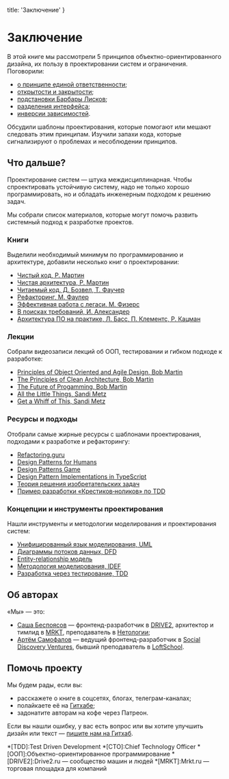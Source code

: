 
  title: 'Заключение'
}


# Заключение

В этой книге мы рассмотрели 5 принципов объектно-ориентированного дизайна, их пользу в проектировании систем и ограничения. Поговорили:
- [о принципе единой ответственности](/srp);
- [открытости и закрытости](/ocp);
- [подстановки Барбары Лисков](/lsp);
- [разделения интерфейса](/isp);
- [инверсии зависимостей](/dip).

Обсудили шаблоны проектирования, которые помогают или мешают следовать этим принципам. Изучили запахи кода, которые сигнализируют о проблемах и несоблюдении принципов.

## Что дальше?

Проектирование систем — штука междисциплинарная. Чтобы спроектировать устойчивую систему, надо не только хорошо программировать, но и обладать инженерным подходом к решению задач.

Мы собрали список материалов, которые могут помочь развить системный подход к разработке проектов.

### Книги
Выделили необходимый минимум по программированию и архитектуре, добавили несколько книг о проектировании:
- [Чистый код, Р. Мартин](https://www.ozon.ru/context/detail/id/5011068/)
- [Чистая архитектура, Р. Мартин](https://www.ozon.ru/context/detail/id/144499396/)
- [Читаемый код, Д. Бозвел, Т. Фаучер](http://shop.oreilly.com/product/9780596802301.do)
- [Рефакторинг, М. Фаулер](https://martinfowler.com/books/refactoring.html)
- [Эффективная работа с легаси. М. Физерс](https://www.amazon.com/Working-Effectively-Legacy-Robert-Martin-ebook/dp/B005OYHF0A)
- [В поисках требований, И. Александер](https://www.amazon.com/Discovering-Requirements-Specify-Products-Services/dp/0470712406)
- [Архитектура ПО на практике, Л. Басс, П. Клементс, Р. Кацман](https://www.amazon.com/Software-Architecture-Practice-3rd-Engineering/dp/0321815734)

### Лекции
Собрали видеозаписи лекций об ООП, тестировании и гибком подходе к разработке:
- [Principles of Object Oriented and Agile Design, Bob Martin](https://www.youtube.com/watch?v=TMuno5RZNeE)
- [The Principles of Clean Architecture, Bob Martin](https://youtu.be/o_TH-Y78tt4)
- [The Future of Progamming, Bob Martin](https://youtu.be/ecIWPzGEbFc?t=1h10m30s)
- [All the Little Things, Sandi Metz](https://youtu.be/8bZh5LMaSmE)
- [Get a Whiff of This, Sandi Metz](https://youtu.be/PJjHfa5yxlU)

### Ресурсы и подходы
Отобрали самые жирные ресурсы с шаблонами проектирования, подходами к разработке и рефакторингу:
- [Refactoring.guru](https://refactoring.guru)
- [Design Patterns for Humans](https://github.com/kamranahmedse/design-patterns-for-humans/blob/master/README.md)
- [Design Patterns Game](http://designpatternsgame.com)
- [Design Pattern Implementations in TypeScript](https://github.com/torokmark/design_patterns_in_typescript)
- [Теория решения изобретательских задач](https://ru.wikibooks.org/wiki/Теория_решения_изобретательских_задач)
- [Пример разработки «Крестиков‑ноликов» по TDD](https://bespoyasov.ru/ttt-tdd/)

### Концепции и инструменты проектирования
Нашли инструменты и методологии моделирования и проектирования систем:
- [Унифицированный язык моделирования, UML](https://ru.wikipedia.org/wiki/UML)
- [Диаграммы потоков данных, DFD](https://ru.wikipedia.org/wiki/DFD)
- [Entity-relationship модель](https://ru.wikipedia.org/wiki/ER-модель)
- [Методология моделирования, IDEF](https://ru.wikipedia.org/wiki/IDEF)
- [Разработка через тестирование, TDD](https://ru.wikipedia.org/wiki/Разработка_через_тестирование)

## Об авторах

«Мы» — это:
- [Саша Беспоясов](https://bespoyasov.ru) — фронтенд-разработчик в [DRIVE2](http://drive2.ru/), архитектор и тимлид в [MRKT](http://mrkt.ru), преподаватель в [Нетологии](https://netology.ru);
- [Артём Самофалов](https://github.com/dex157) — ведущий фронтенд-разработчик в [Social Discovery Ventures](https://sdventures.com), бывший преподаватель в [LoftSchool](https://loftschool.com).

## Помочь проекту

Мы будем рады, если вы:
- расскажете о книге в соцсетях, блогах, телеграм-каналах;
- полайкаете её на [Гитхабе](https://github.com/open-tech-authors/solid);
- задонатите авторам на кофе через Патреон.

Если вы нашли ошибку, у вас есть вопрос или вы хотите улучшить дизайн или текст — [пишите нам на Гитхаб](https://github.com/open-tech-authors/solid).

*[TDD]:Test Driven Development
*[CTO]:Chief Technology Officer
*[ООП]:Объектно-ориентированное программирование
*[DRIVE2]:Drive2.ru — сообщество машин и людей
*[MRKT]:Mrkt.ru — торговая площадка для компаний
